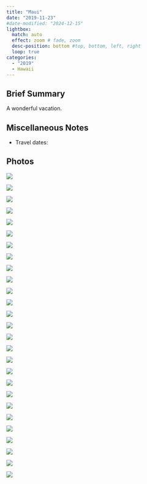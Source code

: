 ```yaml
---
title: "Maui"
date: "2019-11-23"
#date-modified: "2024-12-15"
lightbox:
  match: auto
  effect: zoom # fade, zoom
  desc-position: bottom #top, bottom, left, right
  loop: true
categories:
  - "2019"
  - Hawaii
---
```


## Brief Summary

A wonderful vacation.

## Miscellaneous Notes

-   Travel dates:

## Photos

![](images/Maui40.jpeg){group="my-gallery"}

![](images/Maui10.jpeg){group="my-gallery"}

![](images/Maui11.jpeg){group="my-gallery"}

![](images/Maui12.jpeg){group="my-gallery"}

![](images/Maui13.jpeg){group="my-gallery"}

![](images/Maui14.jpeg){group="my-gallery"}

![](images/Maui15.jpeg){group="my-gallery"}

![](images/Maui16.jpeg){group="my-gallery"}

![](images/Maui17.jpeg){group="my-gallery"}

![](images/Maui18.jpeg){group="my-gallery"}

![](images/Maui20.jpeg){group="my-gallery"}

![](images/Maui23.jpeg){group="my-gallery"}

![](images/Maui24.jpeg){group="my-gallery"}

![](images/Maui26.jpeg){group="my-gallery"}

![](images/Maui27.jpeg){group="my-gallery"}

![](images/Maui28.jpeg){group="my-gallery"}

![](images/Maui29.jpeg){group="my-gallery"}

![](images/Maui30.jpeg){group="my-gallery"}

![](images/Maui32.jpeg){group="my-gallery"}

![](images/Maui33.jpeg){group="my-gallery"}

![](images/Maui34.jpeg){group="my-gallery"}

![](images/Maui35.jpeg){group="my-gallery"}

![](images/Maui36.jpeg){group="my-gallery"}

![](images/Maui37.jpeg){group="my-gallery"}

![](images/Maui38.jpeg){group="my-gallery"}

![](images/Maui39.jpeg){group="my-gallery"}

![](images/Maui41.jpeg){group="my-gallery"}
